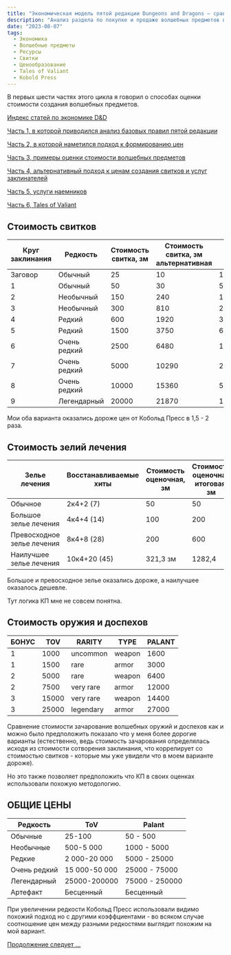 ```yaml
---
title: "Экономическая модель пятой редакции Dungeons and Dragons – сравнение подхода из Tales of Valiant и моего, часть 7"
description: "Анализ раздела по покупке и продаже волшебных предметов в альфа версии варианта правил пятой редакции от Кобольд Пресс"
date: "2023-08-07"
tags:
  - Экономика
  - Волшебные предметы
  - Ресурсы
  - Свитки
  - Ценообразование
  - Tales of Valiant
  - Kobold Press
---
```


В первых шести частях этого цикла я говорил о способах оценки стоимости создания волшебных предметов.

[Индекс статей по экономике D&D](/posts/articles/index-economy)

[Часть 1, в которой приводился анализ базовых правил пятой редакции](/posts/articles/economy-dnd-model-1)

[Часть 2, в которой наметился подход к формированию цен](/posts/articles/economy-dnd-model-2)

[Часть 3, примеры оценки стоимости волшебных предметов](/posts/articles/economy-dnd-model-3)

[Часть 4, альтернативный подход к ценам создания свитков и услуг заклинателей](/posts/articles/economy-dnd-model-4)

[Часть 5, услуги наемников](/posts/articles/economy-dnd-model-5)

[Часть 6, Tales of Valiant](/posts/articles/economy-dnd-model-6)

## Стоимость свитков

| Круг заклинания | Редкость     | Стоимость свитка, зм | Стоимость свитка, зм альтернативная | ToV   |
| --------------- | ------------ | -------------------- | ----------------------------------- | ----- |
| Заговор         | Обычный      | 25                   | 10                                  | 10    |
| 1               | Обычный      | 50                   | 30                                  | 50    |
| 2               | Необычный    | 150                  | 240                                 | 100   |
| 3               | Необычный    | 300                  | 810                                 | 200   |
| 4               | Редкий       | 600                  | 1920                                | 350   |
| 5               | Редкий       | 1500                 | 3750                                | 650   |
| 6               | Очень редкий | 2500                 | 6480                                | 1500  |
| 7               | Очень редкий | 5000                 | 10290                               | 2500  |
| 8               | Очень редкий | 10000                | 15360                               | 5000  |
| 9               | Легендарный  | 20000                | 21870                               | 10500 |

Мои оба варианта оказались дороже цен от Кобольд Пресс в 1,5 - 2 раза.

## Стоимость зелий лечения

| Зелье лечения              | Восстанавливаемые хиты | Стоимость оценочная, зм | Стоимость оценочная итоговая, зм | ToV  |
| -------------------------- | ---------------------- | ----------------------- | -------------------------------- | ---- |
| Обычное                    | 2к4+2 (7)              | 50                      | 50                               | 50   |
| Большое зелье лечения      | 4к4+4 (14)             | 100                     | 200                              | 100  |
| Превосходное зелье лечения | 8к4+8 (28)             | 200                     | 600                              | 350  |
| Наилучшее зелье лечения    | 10к4+20 (45)           | 321,3 зм                | 1282,4                           | 1500 |

Большое и превосходное зелье оказались дороже, а наилучшее оказалось дешевле.

Тут логика КП мне не совсем понятна.

## Стоимость оружия и доспехов

| БОНУС | TOV   | RARITY    | TYPE   | PALANT |
| ----- | ----- | --------- | ------ | ------ |
| 1     | 1000  | uncommon  | weapon | 1600   |
| 1     | 1500  | rare      | armor  | 3000   |
| 2     | 5000  | rare      | weapon | 6400   |
| 2     | 7500  | very rare | armor  | 12000  |
| 3     | 15000 | very rare | weapon | 14400  |
| 3     | 25000 | legendary | armor  | 27000  |

Сравнение стоимости зачарование волшебных оружий и доспехов как и можно было предположить показало что у меня более дорогие варианты (естественно, ведь стоимость зачарования определялась исходя из стоимости сотворения заклинания, что коррелирует со стоимостью свитков - которые мы уже увидели что в моем варианте дороже).

Но это также позволяет предположить что КП в своих оценках использовали похожую методологию.

## ОБЩИЕ ЦЕНЫ

| Редкость     | ToV           | Palant         |
| ------------ | ------------- | -------------- |
| Обычные      | 25-100        | 50 - 500       |
| Необычные    | 500-5 000     | 1000 - 5000    |
| Редкие       | 2 000-20 000  | 5000 - 25000   |
| Очень редкий | 15 000-50 000 | 25000 - 75000  |
| Легендарный  | 25000-200000  | 75000 - 250000 |
| Артефакт     | Бесценный     | Бесценный      |

При увеличении редкости Кобольд Пресс использовали видимо похожий подход но с другими коэффциентами - во всяком случае соотношение цен между разными редкостями выглядит похожим на мой вариант.

[Продолжение следует …](/posts/articles/economy-dnd-model-8)
